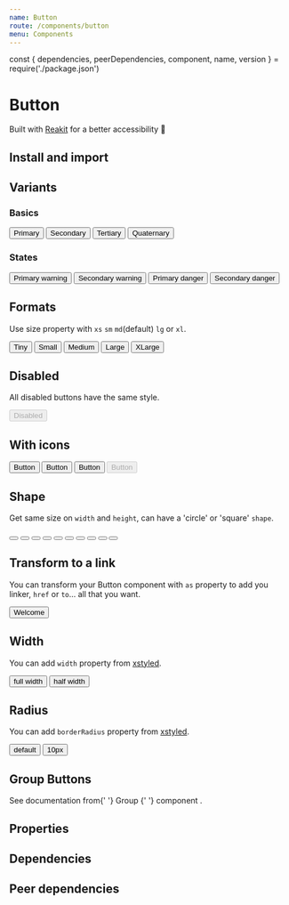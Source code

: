```yaml
---
name: Button
route: /components/button
menu: Components
---
```


const { dependencies, peerDependencies, component, name, version } = require('./package.json')

# Button

<TagVersion version={version} name={name} />

Built with [Reakit](https://reakit.io/docs/button/) for a better accessibility 🥰

## Install and import

<Usage component={component} name={name} peerDependencies={peerDependencies} />

## Variants

### Basics

<Playground>
  <Button>Primary</Button>
  <Button variant="secondary">Secondary</Button>
  <Button variant="tertiary">Tertiary</Button>
  <Button variant="quaternary">Quaternary</Button>
</Playground>

### States

<Playground>
  <Button variant="primary-warning">Primary warning</Button>
  <Button variant="secondary-warning">Secondary warning</Button>
  <Button variant="primary-danger">Primary danger</Button>
  <Button variant="secondary-danger">Secondary danger</Button>
</Playground>

## Formats

Use size property with `xs` `sm` `md`(default) `lg` or `xl`.

<Playground>
  <Button size="xs">Tiny</Button>
  <Button size="sm">Small</Button>
  <Button>Medium</Button>
  <Button size="lg">Large</Button>
  <Button size="xl">XLarge</Button>
</Playground>

## Disabled

All disabled buttons have the same style.

<Playground>
  <Button variant="primary-danger" disabled>
    Disabled
  </Button>
</Playground>

## With icons

<Playground>
  <Button>
    <EarthIcon />
    <span>Button</span>
  </Button>
  <Button variant="secondary">
    <EarthIcon />
    <span>Button</span>
  </Button>
  <Button variant="tertiary">
    <EarthIcon />
    <span>Button</span>
  </Button>
  <Button disabled>
    <EarthIcon />
    <span>Button</span>
  </Button>
</Playground>

## Shape

Get same size on `width` and `height`, can have a 'circle' or 'square' `shape`.

<Playground>
  <Button shape="square" size="xs">
    <EarthIcon size="xs" />
  </Button>
  <Button shape="circle" size="xs">
    <EarthIcon size="xs" />
  </Button>
  <Button shape="square" size="sm">
    <EarthIcon size="sm" />
  </Button>
  <Button shape="circle" size="sm">
    <EarthIcon size="sm" />
  </Button>
  <Button shape="square">
    <EarthIcon />
  </Button>
  <Button shape="circle">
    <EarthIcon />
  </Button>
  <Button shape="square" size="lg">
    <EarthIcon size="lg" />
  </Button>
  <Button shape="circle" size="lg">
    <EarthIcon size="lg" />
  </Button>
  <Button shape="square" size="xl">
    <EarthIcon size="xl" />
  </Button>
  <Button shape="circle" size="xl">
    <EarthIcon size="xl" />
  </Button>
</Playground>

## Transform to a link

You can transform your Button component with `as` property to add you linker, `href` or `to`... all that you want.

<Playground>
  <Button as="a" href="http://www.welcometothejungle.co" target="_blank" rel="noopener nofollow">
    <SunIcon />
    <span>Welcome</span>
  </Button>
</Playground>

## Width

You can add `width` property from [xstyled](https://xstyled.dev/docs/style-props/).

<Playground>
  <Button width={1}>full width</Button>
  <Button width={1 / 2}>half width</Button>
</Playground>

## Radius

You can add `borderRadius` property from [xstyled](https://xstyled.dev/docs/style-props/).

<Playground>
  <Button>default</Button>
  <Button borderRadius="10px">10px</Button>
</Playground>

## Group Buttons

<div>
  See documentation from{' '}
  <Link as={LinkDocz} to="/components/group">
    Group
  </Link>{' '}
  component .
</div>

## Properties

<Props of={Button} />

## Dependencies

<Dependencies dependencies={dependencies} />

## Peer dependencies

<Dependencies dependencies={peerDependencies} />
